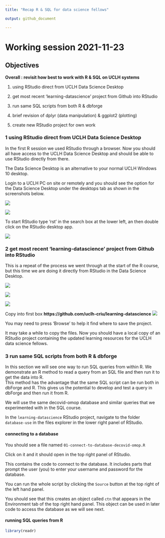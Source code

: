 ```yaml
---
title: "Recap R & SQL for data science fellows"

output: github_document

---
```


# Working session 2021-11-23

## Objectives

**Overall : revisit how best to work with R & SQL on UCLH systems**

1. using RStudio direct from UCLH Data Science Desktop

2. get most recent ‘learning-datascience’ project from Github into RStudio

3. run same SQL scripts from both R & dbforge

4. brief revision of dplyr (data manipulation) & ggplot2 (plotting)

5. create new RStudio project for own work


### 1 using RStudio direct from UCLH Data Science Desktop

In the first R session we used RStudio through a browser. Now you should all have access to the UCLH Data Science Desktop and should be able to use RStudio directly from there.

The Data Science Desktop is an alternative to your normal UCLH Windows 10 desktop.

Login to a UCLH PC on site or remotely and you should see the option for the Data Science Desktop under the desktops tab as shown in the screenshots below.

![](../Images/uclh-desktops.png)

![](../Images/uclh-data-science-desktop.png)

To start RStudio type 'rst' in the search box at the lower left, an then double click on the RStudio desktop app.

![](../Images/uclh-data-science-desktop-rstudio.png)

### 2 get most recent ‘learning-datascience’ project from Github into RStudio

This is a repeat of the process we went through at the start of the R course, but this time we are doing it directly from RStudio in the Data Science Desktop.

![](../Images/00-01-new-project.png)


![](../Images/00-02-from-version-control.png)


![](../Images/00-03-from-git.png)

Copy into first box **https://github.com/uclh-criu/learning-datascience**
![](../Images/00-04-git-url.png)

You may need to press 'Browse' to help it find where to save the project.

It may take a while to copy the files. Now you should have a local copy of an RStudio project containing the updated learning resources for the UCLH data science fellows.


### 3 run same SQL scripts from both R & dbforge

In this section we will see one way to run SQL queries from within R. We demonstrate an R method to read a query from an SQL file and then run it to get the data into R.  
This method has the advantage that the same SQL script can be run both in dbForge and R. This gives us the potential to develop and test a query in dbForge and then run it from R.

We will use the same decovid-omop database and similar queries that we experimented with in the SQL course.

In the `learning-datascience` RStudio project, navigate to the folder `database-use` in the files explorer in the lower right panel of RStudio.


#### connecting to a database

You should see a file named `01-connect-to-database-decovid-omop.R`

Click on it and it should open in the top right panel of RStudio.

This contains the code to connect to the database. It includes parts that prompt the user (you) to enter your username and password for the database.

You can run the whole script by clicking the `Source` button at the top right of the left hand panel.

You should see that this creates an object called `ctn` that appears in the Environment tab of the top right hand panel. This object can be used in later code to access the database as we will see next.

#### running SQL queries from R



```r

library(readr)


```

